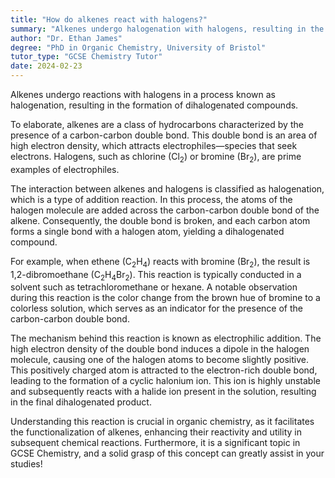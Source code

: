 ```yaml
---
title: "How do alkenes react with halogens?"
summary: "Alkenes undergo halogenation with halogens, resulting in the formation of dihalogenated compounds."
author: "Dr. Ethan James"
degree: "PhD in Organic Chemistry, University of Bristol"
tutor_type: "GCSE Chemistry Tutor"
date: 2024-02-23
---
```


Alkenes undergo reactions with halogens in a process known as halogenation, resulting in the formation of dihalogenated compounds.

To elaborate, alkenes are a class of hydrocarbons characterized by the presence of a carbon-carbon double bond. This double bond is an area of high electron density, which attracts electrophiles—species that seek electrons. Halogens, such as chlorine ($\text{Cl}_2$) or bromine ($\text{Br}_2$), are prime examples of electrophiles.

The interaction between alkenes and halogens is classified as halogenation, which is a type of addition reaction. In this process, the atoms of the halogen molecule are added across the carbon-carbon double bond of the alkene. Consequently, the double bond is broken, and each carbon atom forms a single bond with a halogen atom, yielding a dihalogenated compound.

For example, when ethene ($\text{C}_2\text{H}_4$) reacts with bromine ($\text{Br}_2$), the result is 1,2-dibromoethane ($\text{C}_2\text{H}_4\text{Br}_2$). This reaction is typically conducted in a solvent such as tetrachloromethane or hexane. A notable observation during this reaction is the color change from the brown hue of bromine to a colorless solution, which serves as an indicator for the presence of the carbon-carbon double bond.

The mechanism behind this reaction is known as electrophilic addition. The high electron density of the double bond induces a dipole in the halogen molecule, causing one of the halogen atoms to become slightly positive. This positively charged atom is attracted to the electron-rich double bond, leading to the formation of a cyclic halonium ion. This ion is highly unstable and subsequently reacts with a halide ion present in the solution, resulting in the final dihalogenated product.

Understanding this reaction is crucial in organic chemistry, as it facilitates the functionalization of alkenes, enhancing their reactivity and utility in subsequent chemical reactions. Furthermore, it is a significant topic in GCSE Chemistry, and a solid grasp of this concept can greatly assist in your studies!
    